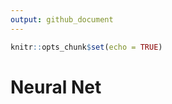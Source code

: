 ```yaml
---
output: github_document
---
```


```r
knitr::opts_chunk$set(echo = TRUE)
```

# Neural Net

## 
